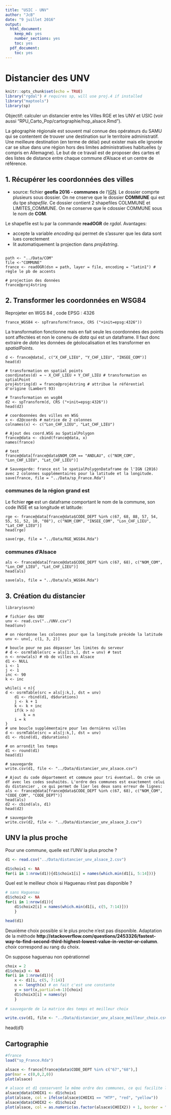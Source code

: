 ```yaml
---
title: "USIC - UNV"
author: "JcB"
date: "9 juillet 2016"
output:
  html_document:
    keep_md: yes
    number_sections: yes
    toc: yes
  pdf_document:
    toc: yes
---
```


Distancier des UNV
===================

```r
knitr::opts_chunk$set(echo = TRUE)
library("rgdal") # requires sp, will use proj.4 if installed
library("maptools")
library(sp)
```


Objectif: calculer un distancier entre les Villes RGE et les UNV et USIC (voir aussi "RPU_Carto_Pop/cartographie/hop_alsace.Rmd").

La géographie régionale est souvent mal connue des opérateurs du SAMU qui se contentent de trouver une destination sur le territoire administratif. Une meilleure destination (en terme de délai) peut exister mais elle ignorée car se situe dans une région hors des limites administratives habituelles (y compris en Allemagne). Le but de ce travail est de proposer des cartes et des listes de distance entre chaque commune d'Alsace et un centre de référence.

1. Récupérer les coordonnées des villes
---------------------------------------

- source: fichier __geofla 2016 - communes__ de l'[IGN](http://professionnels.ign.fr/geofla). Le dossier comprte plusieurs sous dossier. On ne cnserve que le dossier __COMMUNE__ qui est du tpe _shapefile_. Ce dossier contient 2 shapefiles COLMMUNE et LIMITES_COMMUNE. On ne conserve que le cdossier COMMUNE sous le nom de __COM__.

Le shapefile est lu par la commande __readOGR__ de _rgdal_. Avantages:

- accepte la variable _encoding_ qui permet de s'assurer que les data sont lues corectement
- lit automatiquement la projection dans _proj4string_.

```{}

path <- "../Data/COM"
file <-"COMMUNE"
france <- readOGR(dsn = path, layer = file, encoding = "latin1") # règle le pb de accents

# projection des données
france@proj4string
```

2. Transformer les coordonnées en WSG84
---------------------------------------
Reprojeter en WGS 84 , code EPSG : 4326
```{}
france_WGS84 <- spTransform(france, CRS ("+init=epsg:4326"))
```

La transformation fonctionne mais en fait seule les coordonnées des points sont affectées et non le conenu de _data_ qui est un dataframe. Il faut donc extraire de _data_ les données de géolocalisation et les transformer en _spatialPoints_.

```{}
d <- france@data[, c("X_CHF_LIEU", "Y_CHF_LIEU", "INSEE_COM")] 
head(d)

# transformation en spatial points
coordinates(d) = ~ X_CHF_LIEU + Y_CHF_LIEU # transformation en sptialPoint
proj4string(d) = france@proj4string # attribue le référentiel d'origine (Lambert 93)

# Transformation en wsg84
d2 <- spTransform(d, CRS ("+init=epsg:4326"))
head(d2)

# coordoonnées des villes en WSG
x <- d2@coords # matrice de 2 colonnes
colnames(x) <- c("Lon_CHF_LIEU", "Lat_CHF_LIEU")

# Ajout des coord.WSG au SpatialPolygon
france@data <- cbind(france@data, x)
names(france)

# test
france@data[france@data$NOM_COM == "ANDLAU", c("NOM_COM", "Lon_CHF_LIEU", "Lat_CHF_LIEU")]

# Sauvegarde: france est le spatialPolygonDataframe de l'IGN (2016) avec 2 colonnes supplémentaires pour la latitude et la longitude.
save(france, file = "../Data/sp_France.Rda")
```

### communes de la région grand est
Le fichier __rge__ est un dataframe comportant le nom de la commune, son code INSE et sa longitude et latitude:
```{}
rge <- france@data[france@data$CODE_DEPT %in% c(67, 68, 88, 57, 54, 55, 51, 52, 10, "08"), c("NOM_COM", "INSEE_COM", "Lon_CHF_LIEU", "Lat_CHF_LIEU")]
head(rge)

save(rge, file = "../Data/RGE_WGS84.Rda")
```



### communes d'Alsace
```{}
als <- france@data[france@data$CODE_DEPT %in% c(67, 68), c("NOM_COM", "Lon_CHF_LIEU", "Lat_CHF_LIEU")]
head(als)

save(als, file = "../Data/als_WGS84.Rda")
```

3. Création du distancier
-------------------------

```{}
library(osrm)

# fichier des UNV
unv <- read.csv("../UNV.csv")
head(unv)

# on réordonne les colonnes pour que la longitude précède la latitude
unv <- unv[, c(1, 3, 2)]

# boucle pour ne pas dépasser les limites du serveur
# d <- osrmTable(src = als[1:5,], dst = unv) # test
n <- nrow(als) # nb de villes en Alsace
d1 <- NULL
i <- 1
j <- 1
inc <- 90
k <- inc

while(i < n){
d <- osrmTable(src = als[j:k,], dst = unv)
    d1 <- rbind(d1, d$durations)
    j <- k + 1
    k <- k + inc
    if(k > n)
        k = n
    i = k
}
# une boucle supplémentaire pour les dernières villes
d <- osrmTable(src = als[j:k,], dst = unv)
d1 <- rbind(d1, d$durations)

# on arrondit les temps
d1 <- round(d1)
head(d1)

# sauvegarde
write.csv(d1, file <- "../Data/distancier_unv_alsace.csv")

# Ajout du code département et commune pour tri éventuel. On crée un df avec les codes souhaités. L'ordre des communes est exactement celui du distancier , ce qui permet de lier les deux sans erreur de lignes:
als <- france@data[france@data$CODE_DEPT %in% c(67, 68), c("NOM_COM", "CODE_COM", "CODE_DEPT")]
head(als)
d2 <- cbind(als, d1)
head(d2)

# sauvegarde
write.csv(d2, file <- "../Data/distancier_unv_alsace_2.csv")
```

UNV la plus proche
------------------

Pour une commune, quelle est l'UNV la plus proche ?
```r
d1 <- read.csv("../Data/distancier_unv_alsace_2.csv")

d1$choix1 <- NA
for(i in 1:nrow(d1)){d1$choix1[i] = names(which.min(d1[i, 5:14]))}
```

Quel est le meilleur choix si Haguenau n'est pas disponible ?
```r
# sans Haguenau
d1$choix2 <- NA
for(i in 1:nrow(d1)){
    d1$choix2[i] = names(which.min(d1[i, c(5, 7:14)]))
    }

head(d1)
```

Deuxième choix possible si le plus proche n'est pas disponible. Adaptation de la méthode __http://stackoverflow.com/questions/2453326/fastest-way-to-find-second-third-highest-lowest-value-in-vector-or-column__. _choix_ correspond au rang du choix.

On suppose haguenau non opérationnel

```r
choix = 2
d1$choix3 <- NA
for(i in 1:nrow(d1)){
    x <- d1[i, c(5, 7:14)]
    n <- length(x) # en fait c'est une constante
    y = sort(x,partial=n-1)[choix]
    d1$choix3[i] = names(y)
    }
    
# sauvegarde de la matrice des temps et meilleur choix

write.csv(d1, file <- "../Data/distancier_unv_alsace_meilleur_choix.csv")
```

head(d1)

Cartographie
------------
```r
#france
load("sp_France.Rda")

alsace <- france[france@data$CODE_DEPT %in% c("67","68"),]
par(mar = c(0,0,2,0))
plot(alsace)

# alsace et d1 conservent le même ordre des communes, ce qui facilite l'ajout des colonnes choix au dataframe alsace.
alsace@data$CHOIX1 <- d1$choix1
plot(alsace, col = ifelse(alsace$CHOIX1 == "HTP", "red", "yellow"))
alsace@data$CHOIX2 <- d1$choix2
plot(alsace, col = as.numeric(as.factor(alsace$CHOIX2)) + 1, border = "gray", main = "UNV la plus proche (Haguenau exclu)")


```

